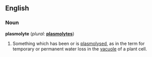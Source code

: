 ==English==

===Noun===
'''plasmolyte''' (''plural:'' '''[[plasmolytes]]''')
#Something which has been or is [[plasmolysed]], as in the term for temporary or permanent water loss in the [[vacuole]] of a plant cell.